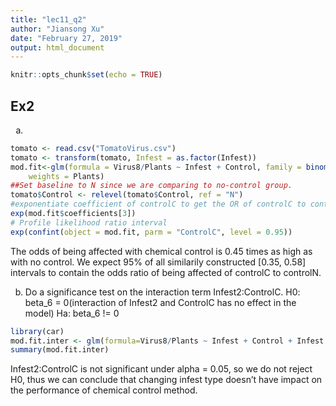 ---
title: "lec11_q2"
author: "Jiansong Xu"
date: "February 27, 2019"
output: html_document
---

```{r setup, include=FALSE}
knitr::opts_chunk$set(echo = TRUE)
```

##  Ex2
(a)
```{r}
tomato <- read.csv("TomatoVirus.csv")
tomato <- transform(tomato, Infest = as.factor(Infest))
mod.fit<-glm(formula = Virus8/Plants ~ Infest + Control, family = binomial(link = logit), data = tomato,
    weights = Plants)
##Set baseline to N since we are comparing to no-control group. 
tomato$Control <- relevel(tomato$Control, ref = "N")
#exponentiate coefficient of controlC to get the OR of controlC to controlN
exp(mod.fit$coefficients[3])
# Profile likelihood ratio interval
exp(confint(object = mod.fit, parm = "ControlC", level = 0.95))
```
The odds of being affected with chemical control is 0.45 times as high as with no control.
We expect 95% of all similarily constructed [0.35, 0.58] intervals to contain the odds ratio of being affected of controlC to controlN.

(b)
Do a significance test on the interaction term Infest2:ControlC.
H0: beta_6 = 0(interaction of Infest2 and ControlC has no effect in the model)
Ha: beta_6 != 0
```{r}
library(car)
mod.fit.inter <- glm(formula=Virus8/Plants ~ Infest + Control + Infest:Control, family=binomial(link=logit), data=tomato, weights=Plants)
summary(mod.fit.inter)
```
Infest2:ControlC is not significant under alpha = 0.05, so we do not reject H0, thus we can conclude that changing infest type doesn't have impact on the performance of chemical control method. 